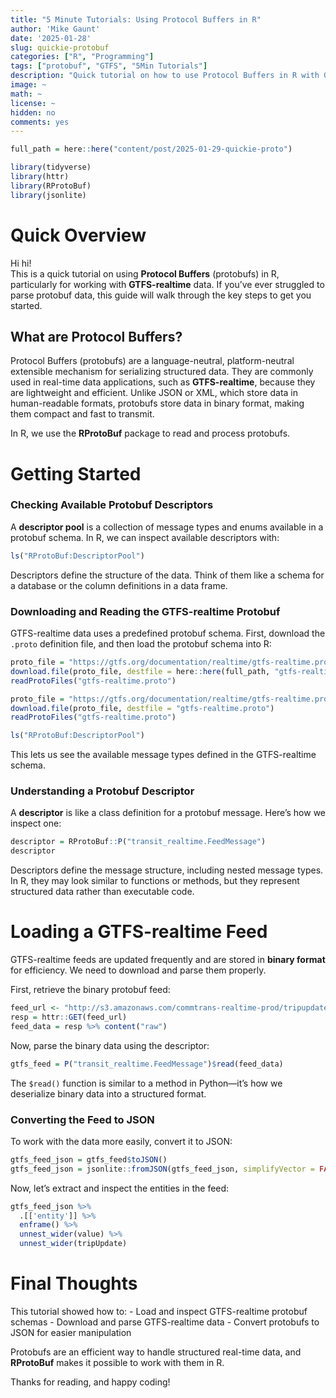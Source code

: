 ```yaml
---
title: "5 Minute Tutorials: Using Protocol Buffers in R"
author: 'Mike Gaunt'
date: '2025-01-28'
slug: quickie-protobuf
categories: ["R", "Programming"]
tags: ["protobuf", "GTFS", "5Min Tutorials"]
description: "Quick tutorial on how to use Protocol Buffers in R with GTFS-realtime data."
image: ~
math: ~
license: ~
hidden: no
comments: yes
---
```


```r
full_path = here::here("content/post/2025-01-29-quickie-proto")

library(tidyverse)
library(httr)
library(RProtoBuf)
library(jsonlite)
```

# Quick Overview

Hi hi!  
This is a quick tutorial on using **Protocol Buffers** (protobufs) in R, particularly for working with **GTFS-realtime** data. If you've ever struggled to parse protobuf data, this guide will walk through the key steps to get you started.

## What are Protocol Buffers?

Protocol Buffers (protobufs) are a language-neutral, platform-neutral extensible mechanism for serializing structured data. They are commonly used in real-time data applications, such as **GTFS-realtime**, because they are lightweight and efficient. Unlike JSON or XML, which store data in human-readable formats, protobufs store data in binary format, making them compact and fast to transmit. 

In R, we use the **RProtoBuf** package to read and process protobufs.

# Getting Started

### Checking Available Protobuf Descriptors

A **descriptor pool** is a collection of message types and enums available in a protobuf schema. In R, we can inspect available descriptors with:

```r
ls("RProtoBuf:DescriptorPool")
```

Descriptors define the structure of the data. Think of them like a schema for a database or the column definitions in a data frame.

### Downloading and Reading the GTFS-realtime Protobuf

GTFS-realtime data uses a predefined protobuf schema. First, download the `.proto` definition file, and then load the protobuf schema into R:

```r
proto_file = "https://gtfs.org/documentation/realtime/gtfs-realtime.proto"
download.file(proto_file, destfile = here::here(full_path, "gtfs-realtime.proto"))
readProtoFiles("gtfs-realtime.proto")
```

```r
proto_file = "https://gtfs.org/documentation/realtime/gtfs-realtime.proto"
download.file(proto_file, destfile = "gtfs-realtime.proto")
readProtoFiles("gtfs-realtime.proto")
```

```r
ls("RProtoBuf:DescriptorPool")
```

This lets us see the available message types defined in the GTFS-realtime schema.

### Understanding a Protobuf Descriptor

A **descriptor** is like a class definition for a protobuf message. Here’s how we inspect one:

```r
descriptor = RProtoBuf::P("transit_realtime.FeedMessage")
descriptor
```

Descriptors define the message structure, including nested message types. In R, they may look similar to functions or methods, but they represent structured data rather than executable code.

# Loading a GTFS-realtime Feed

GTFS-realtime feeds are updated frequently and are stored in **binary format** for efficiency. We need to download and parse them properly.

First, retrieve the binary protobuf feed:

```r
feed_url <- "http://s3.amazonaws.com/commtrans-realtime-prod/tripupdates.pb"
resp = httr::GET(feed_url)
feed_data = resp %>% content("raw")
```

Now, parse the binary data using the descriptor:

```r
gtfs_feed = P("transit_realtime.FeedMessage")$read(feed_data)
```

The `$read()` function is similar to a method in Python—it’s how we deserialize binary data into a structured format.

### Converting the Feed to JSON

To work with the data more easily, convert it to JSON:

```r
gtfs_feed_json = gtfs_feed$toJSON()
gtfs_feed_json = jsonlite::fromJSON(gtfs_feed_json, simplifyVector = FALSE)
```

Now, let’s extract and inspect the entities in the feed:

```r
gtfs_feed_json %>% 
  .[['entity']] %>% 
  enframe() %>% 
  unnest_wider(value) %>% 
  unnest_wider(tripUpdate)
```

# Final Thoughts

This tutorial showed how to:
- Load and inspect GTFS-realtime protobuf schemas
- Download and parse GTFS-realtime data
- Convert protobufs to JSON for easier manipulation

Protobufs are an efficient way to handle structured real-time data, and **RProtoBuf** makes it possible to work with them in R.

Thanks for reading, and happy coding!
